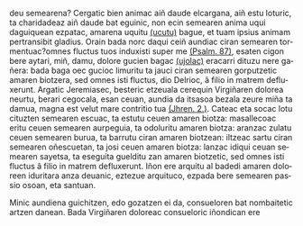 <noinclude><pagequality level="3" user="Alonmikel" /></noinclude>deu semearena? Cergatic bien animac aiñ daude elcargana, aiñ estu loturic, ta charidadeaz aiñ daude bat eguinic, non ecin semearen anima uqui daguiquean ezpatac, amarena uquitu <ins>(ucutu)</ins> bague, </span><span lang="la">et tuam ipsius animam pertransibit gladius.</span> <span lang="eu">Orain bada norc daqui ceiñ aundiac ciran semearen tormentuac?</span><span lang="la">omnes fluctus tuos induxisti super me <ins>(Psalm. 87)</ins></span>,<span lang="eu"> esaten cigon bere aytari, miñ, damu, dolore gucien bagac <ins>(ujolac)</ins> eracarri dituzu nere gañera: bada baga oec gucioc limuritu ta jauci ciran semearen gorputzetic amaren biotzera, </span><span lang="la">sed omnes isti fluctus, </span><span lang="eu">dio Delrioc, </span><span lang="la">â filio in matrem defluxerunt. </span><span lang="eu">Argatic Jeremiasec, besteric etzeuala cerequin Virgiñaren dolorea neurtu, berari cegocala, esan ceuan, aundia da itsasoa bezala zeure miña ta damua, </span><span lang="la">magna est velut mare contritio tua <ins>(Jhren. 2.)</ins>. </span><span lang="eu">Cateac eta socac lotu cituzten semearen escuac, ta estutu ceuen amaren biotza: masallecoac eritu ceuen semearen aurpeguia, ta odoluritu amaren biotza: aranzac zulatu ceuen semearen burua, ta barrutu ciran amaren biotzean: iltzeac sartu ciran semearen oñescuetan, ta josi ceuen amaren biotza: lanzac idiqui ceuan semearen sayetsa, ta eseguita guelditu zan amaren biotzetic, </span><span lang="la">sed omnes isti fluctus â filio in matrem defluxerunt. </span><span lang="eu">Iñon ere arquitu al badedi amaren doloreen iduritara anza deuanic, eztezue arquituco, ezpada bere semearen passio osoan, eta santuan.

{{aingura|14}}Minic aundiena guichitzen, edo gozatzen ei da, consueloren bat nombaitetic artzen danean. Bada Virgiñaren doloreac consueloric iñondican ere<noinclude><references/></noinclude>